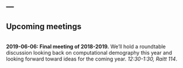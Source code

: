 ---
---

## Upcoming meetings

<br>
**2019-06-06: Final meeting of 2018-2019.** We'll hold a roundtable discussion looking back on computational demography this year and looking forward toward ideas for the coming year. *12:30-1:30, Raitt 114*.
